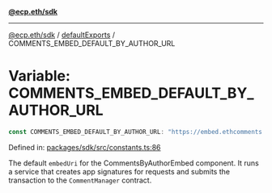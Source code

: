 [**@ecp.eth/sdk**](../../index.mdx)

***

[@ecp.eth/sdk](/sdk-reference/index.mdx) / [defaultExports](/sdk-reference/defaultExports/index.mdx) / COMMENTS\_EMBED\_DEFAULT\_BY\_AUTHOR\_URL

# Variable: COMMENTS\_EMBED\_DEFAULT\_BY\_AUTHOR\_URL

```ts
const COMMENTS_EMBED_DEFAULT_BY_AUTHOR_URL: "https://embed.ethcomments.xyz/by-author" = "https://embed.ethcomments.xyz/by-author";
```

Defined in: [packages/sdk/src/constants.ts:86](https://github.com/ecp-eth/comments-monorepo/blob/main/packages/sdk/src/constants.ts#L86)

The default `embedUri` for the CommentsByAuthorEmbed component.
It runs a service that creates app signatures for requests and
submits the transaction to the `CommentManager` contract.
